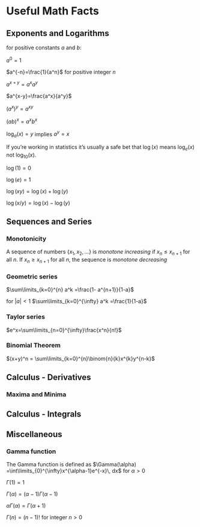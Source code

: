 # Useful Math Facts {#math}

## Exponents and Logarithms
for positive constants $a$ and $b$:

$a^0 = 1$

$a^{-n}=\frac{1}{a^n}$ for positive integer $n$

$a^{x+y}=a^x a^y$

$a^{x-y}=\frac{a^x}{a^y}$

$(a^x)^y=a^{xy}$

$(ab)^x=a^xb^x$


$\log_a(x) = y$ implies $a^{y} = x$

If you're working in statistics it's usually a safe bet that $\log(x)$ means $\log_e(x)$ not $\log_{10}(x)$.

$\log(1) = 0$

$\log(e) = 1$

$\log(xy)=\log(x) + \log(y)$

$\log(x/y)=\log(x)-\log(y)$

## Sequences and Series

### Monotonicity

A sequence of numbers $\{x_1,x_2,\ldots\}$ is *monotone increasing* if $x_n \le x_{n+1}$ for all $n$. If $x_n \ge x_{n+1}$ for all $n$, the sequence is *monotone decreasing*

### Geometric series

$\sum\limits_{k=0}^{n} a^k =\frac{1- a^{n+1}}{1-a}$

for $|a|<1$ $\sum\limits_{k=0}^{\infty} a^k =\frac{1}{1-a}$

### Taylor series

$e^x=\sum\limits_{n=0}^{\infty}\frac{x^n}{n!}$

### Binomial Theorem

$(x+y)^n = \sum\limits_{k=0}^{n}\binom{n}{k}x^{k}y^{n-k}$

## Calculus - Derivatives

### Maxima and Minima

## Calculus - Integrals

## Miscellaneous

### Gamma function

The Gamma function is defined as $\Gamma(\alpha) =\int\limits_{0}^{\infty}x^{\alpha-1}e^{-x}\, dx$ for $\alpha > 0$

$\Gamma(1)=1$

$\Gamma(\alpha)=(\alpha-1)\Gamma(\alpha-1)$

$\alpha\Gamma(\alpha)=\Gamma(\alpha+1)$

$\Gamma(n)=(n-1)!$ for integer $n>0$


